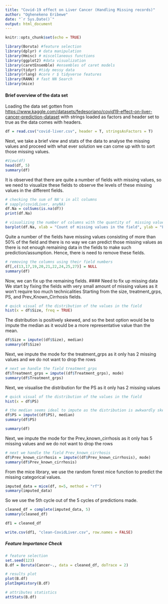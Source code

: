 ---
title: "Covid-19 effect on Liver Cancer (Handling Missing records)"
author: "Oghenekeno Eribewe"
date: "`r Sys.Date()`"
output: html_document
---

```{r setup, include=FALSE}
knitr::opts_chunk$set(echo = TRUE)
```

```{r, include=FALSE}
library(Boruta) #feature selection
library(dplyr) # data manipulation
library(Hmisc) # miscellaneous functions
library(ggplot2) #data visualization
library(caretEnsemble) #ensembles of caret models
library(tidyr) #tidy messy data
library(rlang) #core r $ tidyverse features
library(RANN) # fast NN Search
library(mice)
```

#### Brief overview of the data set

Loading the data set gotten from <https://www.kaggle.com/datasets/fedesoriano/covid19-effect-on-liver-cancer-prediction-dataset> with strings loaded as factors and header set to true as the data comes with headers.

```{r}
df = read.csv("covid-liver.csv", header = T, stringsAsFactors = T)
```

Next, we take a brief view and stats of the data to analyse the missing values and proceed with what ever solution we can come up with to sort those missing values.

```{r}
#View(df)
head(df, 5)
summary(df)
```

It is observed that there are quite a number of fields with missing values, so we need to visualize these fields to observe the levels of these missing values in the different fields.

```{r}
# checking the sum of NA's in all columns
# sapply(covidLiver, anyNA)
df.Na = colSums(is.na(df))
print(df.Na)

# visualizing the number of columns with the quantity of  missing values
barplot(df.Na, xlab = "Count of missing values in the field", ylab = "Fields", main = "Visual of all fields with the number of missing values")
```

Quite a number of the fields have missing values consisting of more than 50% of the field and there is no way we can predict those missing values as there is not enough remaining data in the fields to make such prediction/assumption. Hence, there is need to remove these fields.

```{r}
# removing the columns using their field numbers
df[,c(13,17,19,20,21,22,24,25,27)] = NULL
summary(df)
```

Now, we can fix up the remaining fields. \#### Need to fix up missing data We start by fixing the fields with very small amount of missing values as it won't require too much technicalities Starting from the size, treatment_grps, PS, and Prev_Known_Cirrhosis fields.

```{r}
# quick visual of the distribution of the values in the field
hist(x = df$Size, freq = TRUE)
```

The distribution is positively skewed, and so the best option would be to impute the median as it would be a more representative value than the mean.

```{r}
df$Size = impute((df$Size), median)
summary(df$Size)
```

Next, we impute the mode for the treatment_grps as it only has 2 missing values and we do not want to drop the rows

```{r}
# next we handle the field treatment_grps
df$Treatment_grps = impute((df$Treatment_grps), mode)
summary(df$Treatment_grps)
```

Next, we visualise the distribution for the PS as it only has 2 missing values

```{r}
# quick visual of the distribution of the values in the field
hist(x = df$PS)

# the median seems ideal to impute as the distribution is awkwardly skewed
df$PS = impute((df$PS), median)
summary(df$PS)
```

```{r}
summary(df)
```

Next, we impute the mode for the Prev_known_cirrhosis as it only has 5 missing values and we do not want to drop the rows

```{r}
# next we handle the field Prev_known_cirrhosis
df$Prev_known_cirrhosis = impute((df$Prev_known_cirrhosis), mode)
summary(df$Prev_known_cirrhosis)
```

From the mice library, we use the random forest mice function to predict the missing categorical values.

```{r, include=FALSE}
imputed_data = mice(df, m=5, method = "rf")
summary(imputed_data)
```

So we use the 5th cycle out of the 5 cycles of predictions made.

```{r}
cleaned_df = complete(imputed_data, 5)
summary(cleaned_df)

df1 = cleaned_df

write.csv(df1, "clean-CovidLiver.csv", row.names = FALSE)
```

##### Feature Importance Check

```{r, include=FALSE}
# feature selection
set.seed(123)
B.df = Boruta(Cancer~., data = cleaned_df, doTrace = 2)

```

```{r}
# results plot
plot(B.df)
plotImpHistory(B.df)

# attributes statistics
attStats(B.df)
```
